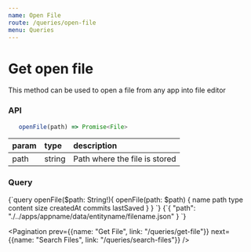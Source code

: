 ```yaml
---
name: Open File
route: /queries/open-file
menu: Queries
---
```



# Get open file

This method can be used to open a file from any app into file editor

### API

```js
   openFile(path) => Promise<File>
```

|param|type|description|
|:--|:--|:--|
|path|string|Path where the file is stored|

### Query
<QueryViewer>
   <QueryTab>
{`query openFile($path: String!){
  openFile(path: $path) {
    name
    path
    type
    content
    size
    createdAt
    commits
    lastSaved
  }
}
`}
   </QueryTab>
   <VariablesTab>
{`{
   "path": "./../apps/appname/data/entityname/filename.json"
}
`}
   </VariablesTab>
</QueryViewer>

<Pagination prev={{name: "Get File", link: "/queries/get-file"}} next={{name: "Search Files", link: "/queries/search-files"}} />